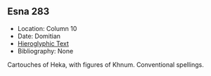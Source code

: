 ## Esna 283 {-}  
  
- Location: Column 10
- Date: Domitian 
- [Hieroglyphic Text](https://www.ifao.egnet.net/uploads/publications/enligne/Temples-Esna003.pdf#page=238){target="_blank"}  
- Bibliography: None

Cartouches of Heka, with figures of Khnum. Conventional spellings. 